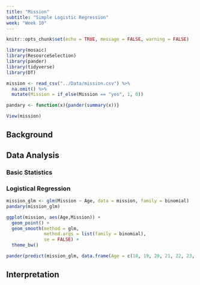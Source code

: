 ```yaml
---
title: "Mission"
subtitle: "Simple Logistic Regression"
week: "Week 10"
---
```


<!-- Find some data of interest to you that can be analyzed with a logistic regression. Complete your Logistic Regression Analysis using this file. 

Hint, run the command 

> data() 

in your Console to see available datasets in R that you could use for this Analysis. You are also welcome to collect data yourself, or find other available datasets online for this Analysis. Just be careful to not use anyone else's "analysis" for this Analysis. Also, no conducting surveys unless you have IRB approval to do so.
Excel Command: =IF(B#="yes", 1, 0)

-->


```r
knitr::opts_chunk$set(echo = TRUE, message = FALSE, warning = FALSE)
```

```r
library(mosaic)
library(ResourceSelection) 
library(pander)
library(tidyverse)
library(DT) 

mission <- read_csv("../Data/mission.csv") %>% 
  na.omit() %>% 
  mutate(Mission = if_else(Mission == "yes", 1, 0))

pandary <- function(x){pander(summary(x))}
```

```r
View(mission)
```

## Background

## Data Analysis {.tabset .tabset-fade}

### Basic Statistics

### Logistical Regression

```r
mission_glm <- glm(Mission ~ Age, data = mission, family = binomial)
pandary(mission_glm)
```

```r
ggplot(mission, aes(Age,Mission)) +
  geom_point() +
  geom_smooth(method = glm,
              method.args = list(family = binomial), 
              se = FALSE) +
  theme_bw()
```

```r
pander(predict(mission_glm, data.frame(Age = c(18, 19, 20, 21, 22, 23, 24, 25)), type = "response"))
```

## Interpretation
